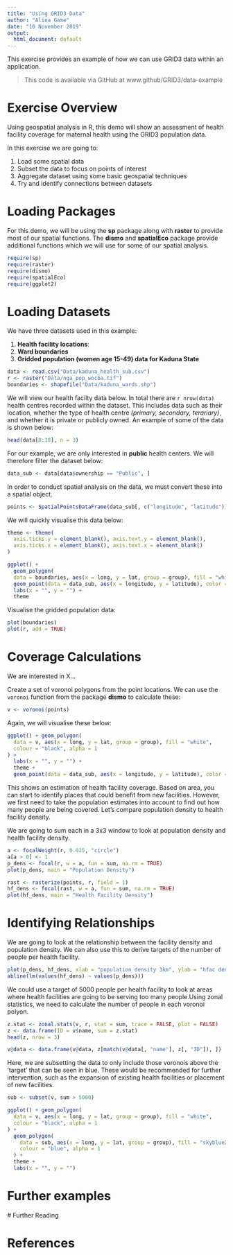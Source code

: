 ```yaml
---
title: "Using GRID3 Data"
author: "Alina Game"
date: "10 November 2019"
output:
  html_document: default
---
```


This exercise provides an example of how we can use GRID3 data within an application. 

> This code is available via GitHub at www.github/GRID3/data-example

# Exercise Overview

Using geospatial analysis in R, this demo will show an assessment of health facility coverage for maternal health using the GRID3 population data.

In this exercise we are going to:

1. Load some spatial data
2. Subset the data to focus on points of interest
3. Aggregate dataset using some basic geospatial techniques
4. Try and identify connections between datasets

# Loading Packages

For this demo, we will be using the **sp** package along with **raster** to provide most of our spatial functions. The **dismo** and **spatialEco** package provide additional functions which we will use for some of our spatial analysis.

```r
require(sp)
require(raster)
require(dismo)
require(spatialEco)
require(ggplot2)
```

# Loading Datasets

We have three datasets used in this example:

<!--- Can we include references to the datasets. Are these publicly available? ---> 

1. **Health facility locations**: 
2. **Ward boundaries**
3. **Gridded population (women age 15-49) data for Kaduna State**

```r
data <- read.csv("Data/kaduna_health_sub.csv")
r <- raster("Data/nga_pop_wocba.tif")
boundaries <- shapefile("Data/kaduna_wards.shp")
```

We will view our health facilty data below. In total there are `r nrow(data)` health centres recorded within the dataset. This includes data such as their location, whether the type of health centre *(primary, secondary, terariary)*, and whether it is private or publicly owned. An example of some of the data is shown below:

```r
head(data[8:18], n = 3)
```

For our example, we are only interested in **public** health centers. We will therefore filter the dataset below:

```r
data_sub <- data[data$ownership == "Public", ]
```

In order to conduct spatial analysis on the data, we must convert these into a spatial object. 

```r
points <- SpatialPointsDataFrame(data_sub[, c("longitude", "latitude")], data_sub)
```

We will quickly visualise this data below:

```r
theme <- theme(
  axis.ticks.y = element_blank(), axis.text.y = element_blank(),
  axis.ticks.x = element_blank(), axis.text.x = element_blank()
)

ggplot() + 
  geom_polygon(
  data = boundaries, aes(x = long, y = lat, group = group), fill = "white", colour = "black", alpha = 1) +
  geom_point(data = data_sub, aes(x = longitude, y = latitude), color = "blue") +
  labs(x = "", y = "") +
  theme
```

Visualise the gridded population data:

```r
plot(boundaries)
plot(r, add = TRUE)
```

# Coverage Calculations

We are interested in X...

Create a set of voronoi polygons from the point locations. We can use the `voronoi` function from the package **dismo** to calculate these:

```r
v <- voronoi(points)
```

Again, we will visualise these below:

```r
ggplot() + geom_polygon(
  data = v, aes(x = long, y = lat, group = group), fill = "white",
  colour = "black", alpha = 1
) +
  labs(x = "", y = "") +
  theme +
  geom_point(data = data_sub, aes(x = longitude, y = latitude), color = "blue")
```

This shows an estimation of health facility coverage. Based on area, you can start to identify places that could benefit from new facilities. However, we first need to take the population estimates into account to find out how many people are being covered. Let's compare population density to health facility density.

<!--- It would be nice to explain why you are using a focal window --->

We are going to sum each in a 3x3 window to look at population density and health facility density.

```r
a <- focalWeight(r, 0.025, "circle")
a[a > 0] <- 1
p_dens <- focal(r, w = a, fun = sum, na.rm = TRUE)
plot(p_dens, main = "Population Density")

rast <- rasterize(points, r, field = 1)
hf_dens <- focal(rast, w = a, fun = sum, na.rm = TRUE)
plot(hf_dens, main = "Health Facility Density")
```

# Identifying Relationships

We are going to look at the relationship between the facility density and population density. We can also use this to derive targets of the number of people per health facility.

```r
plot(p_dens, hf_dens, xlab = "population density 3km", ylab = "hfac density 3km")
abline(lm(values(hf_dens) ~ values(p_dens)))
```

We could use a target of 5000 people per health facility to look at areas where health facilities are going to be serving too many people.Using zonal statistics, we need to calculate the number of people in each voronoi polyon. 

```r
z.stat <- zonal.stats(v, r, stat = sum, trace = FALSE, plot = FALSE)
z <- data.frame(ID = v$name, sum = z.stat)
head(z, nrow = 3)

v@data <- data.frame(v@data, z[match(v@data[, "name"], z[, "ID"]), ])
```

Here, we are subsetting the data to only include those voronois above the 'target' that can be seen in blue. These would be recommended for further intervention, such as the expansion of existing health facilities or placement of new facilities.

```r
sub <- subset(v, sum > 5000)

ggplot() + geom_polygon(
  data = v, aes(x = long, y = lat, group = group), fill = "white",
  colour = "black", alpha = 1
) +
  geom_polygon(
    data = sub, aes(x = long, y = lat, group = group), fill = "skyblue2",
    colour = "blue", alpha = 1
  ) +
  theme +
  labs(x = "", y = "")
```

# Further examples


# Further Reading




# References